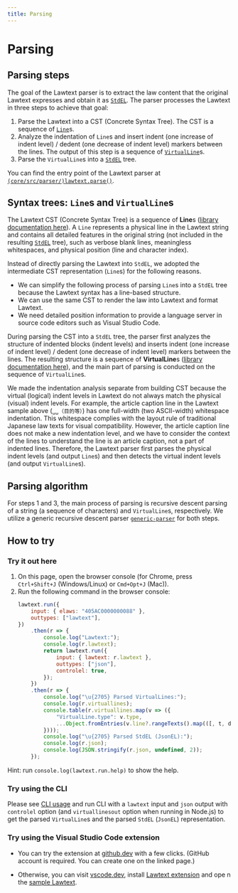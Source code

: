 ```yaml
---
title: Parsing
---
```


# Parsing

## Parsing steps

The goal of the Lawtext parser is to extract the law content that the original Lawtext expresses and obtain it as [`StdEL`](../technical/intermediate-data.mdx#stdel). The parser processes the Lawtext in three steps to achieve that goal:

1. Parse the Lawtext into a CST (Concrete Syntax Tree). The CST is a sequence of [`Line`](#line)s.
2. Analyze the indentation of `Line`s and insert indent (one increase of indent level) / dedent (one decrease of indent level) markers between the lines. The output of this step is a sequence of [`VirtualLine`](#virtualline)s.
3. Parse the `VirtualLine`s into a [`StdEL`](../technical/intermediate-data.mdx#stdel) tree.

You can find the entry point of the Lawtext parser at [`(core/src/parser/)lawtext.parse()`](../lib/core/src/parser/lawtext/README.mdx#parse).

<a id="line"></a>
<a id="virtualline"></a>

## Syntax trees: `Line`s and `VirtualLine`s

The Lawtext CST (Concrete Syntax Tree) is a sequence of **Line**s ([library documentation here](../lib/core/src/node/cst/line/README.mdx#line)). A `Line` represents a physical line in the Lawtext string and contains all detailed features in the original string (not included in the resulting [`StdEL`](../technical/intermediate-data.mdx#stdel) tree), such as verbose blank lines, meaningless whitespaces, and physical position (line and character index).

Instead of directly parsing the Lawtext into `StdEL`, we adopted the intermediate CST representation (`Line`s) for the following reasons.

- We can simplify the following process of parsing `Line`s into a `StdEL` tree because the Lawtext syntax has a line-based structure.
- We can use the same CST to render the law into Lawtext and format Lawtext.
- We need detailed position information to provide a language server in source code editors such as Visual Studio Code.

During parsing the CST into a `StdEL` tree, the parser first analyzes the structure of indented blocks (indent levels) and inserts indent (one increase of indent level) / dedent (one decrease of indent level) markers between the lines. The resulting structure is a sequence of **VirtualLine**s ([library documentation here](../lib/core/src/parser/std/virtualLine/README.mdx#virtualline)), and the main part of parsing is conducted on the sequence of `VirtualLine`s.

We made the indentation analysis separate from building CST because the virtual (logical) indent levels in Lawtext do not always match the physical (visual) indent levels. For example, the article caption line in the Lawtext sample above (`␣␣（目的等）`) has one full-width (two ASCII-width) whitespace indentation. This whitespace complies with the layout rule of traditional Japanese law texts for visual compatibility. However, the article caption line does not make a new indentation level, and we have to consider the context of the lines to understand the line is an article caption, not a part of indented lines. Therefore, the Lawtext parser first parses the physical indent levels (and output `Line`s) and then detects the virtual indent levels (and output `VirtualLine`s).

## Parsing algorithm

For steps 1 and 3, the main process of parsing is recursive descent parsing of a string (a sequence of characters) and `VirtualLine`s, respectively. We utilize a generic recursive descent parser [`generic-parser`](https://github.com/yamachig/generic-parser) for both steps.

## How to try

### Try it out here

1. On this page, open the browser console (for Chrome, press `Ctrl+Shift+J` (Windows/Linux) or `Cmd+Opt+J` (Mac)).
1. Run the following command in the browser console:
    ```js
    lawtext.run({
        input: { elaws: "405AC0000000088" },
        outtypes: ["lawtext"],
    })
        .then(r => {
            console.log("Lawtext:");
            console.log(r.lawtext);
            return lawtext.run({
                input: { lawtext: r.lawtext },
                outtypes: ["json"],
                controlel: true,
            });
        })
        .then(r => {
            console.log("\u{2705} Parsed VirtualLines:");
            console.log(r.virtuallines);
            console.table(r.virtuallines.map(v => ({
                "VirtualLine.type": v.type,
                ...Object.fromEntries(v.line?.rangeTexts().map(([, t, d], i) => [`rangeTexts()[${i}]`, t]) ?? []),
            })));
            console.log("\u{2705} Parsed StdEL (JsonEL):");
            console.log(r.json);
            console.log(JSON.stringify(r.json, undefined, 2));
        });
    ```

Hint: run `console.log(lawtext.run.help)` to show the help.

### Try using the CLI

Please see [CLI usage](../cli.mdx) and run CLI with a `lawtext` input and `json` output with `controlel` option (and `virtuallinesout` option when running in Node.js) to get the parsed `VirtualLine`s and the parsed `StdEL` (`JsonEL`) representation.

### Try using the Visual Studio Code extension

- You can try the extension at [github.dev](https://github.dev/yamachig/vscode-lawtext-sample) with a few clicks. (GitHub account is required. You can create one on the linked page.)

- Otherwise, you can visit [vscode.dev](https://vscode.dev/), install [Lawtext extension](https://marketplace.visualstudio.com/items?itemName=yamachi.lawtext) and ope
n the [sample Lawtext](https://yamachig.github.io/lawtext-app/#/(sample)).
